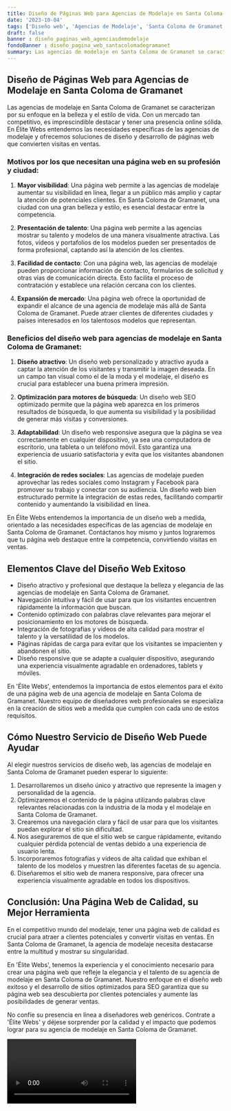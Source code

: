 ```yaml
---
title: Diseño de Páginas Web para Agencias de Modelaje en Santa Coloma de Gramanet
date: '2023-10-04'
tags: ['Diseño web', 'Agencias de Modelaje', 'Santa Coloma de Gramanet']
draft: false
banner : diseño_paginas_web_agenciasdemodelaje
fondoBanner : diseño_pagina_web_santacolomadegramanet
summary: Las agencias de modelaje en Santa Coloma de Gramanet se caracterizan por su enfoque en la belleza y el estilo de vida. Con un mercado tan competitivo, es imprescindible destacar y tener una presencia online sólida. En Élite Webs entendemos las necesidades específicas de las agencias de modelaje y ofrecemos soluciones de diseño y desarrollo de páginas web que convierten visitas en ventas.
---
```


## Diseño de Páginas Web para Agencias de Modelaje en Santa Coloma de Gramanet

Las agencias de modelaje en Santa Coloma de Gramanet se caracterizan por su enfoque en la belleza y el estilo de vida. Con un mercado tan competitivo, es imprescindible destacar y tener una presencia online sólida. En Élite Webs entendemos las necesidades específicas de las agencias de modelaje y ofrecemos soluciones de diseño y desarrollo de páginas web que convierten visitas en ventas.

### Motivos por los que necesitan una página web en su profesión y ciudad:

1. **Mayor visibilidad**: Una página web permite a las agencias de modelaje aumentar su visibilidad en línea, llegar a un público más amplio y captar la atención de potenciales clientes. En Santa Coloma de Gramanet, una ciudad con una gran belleza y estilo, es esencial destacar entre la competencia.

2. **Presentación de talento**: Una página web permite a las agencias mostrar su talento y modelos de una manera visualmente atractiva. Las fotos, vídeos y portafolios de los modelos pueden ser presentados de forma profesional, captando así la atención de los clientes.

3. **Facilidad de contacto**: Con una página web, las agencias de modelaje pueden proporcionar información de contacto, formularios de solicitud y otras vías de comunicación directa. Esto facilita el proceso de contratación y establece una relación cercana con los clientes.

4. **Expansión de mercado**: Una página web ofrece la oportunidad de expandir el alcance de una agencia de modelaje más allá de Santa Coloma de Gramanet. Puede atraer clientes de diferentes ciudades y países interesados en los talentosos modelos que representan.

### Beneficios del diseño web para agencias de modelaje en Santa Coloma de Gramanet:

1. **Diseño atractivo**: Un diseño web personalizado y atractivo ayuda a captar la atención de los visitantes y transmitir la imagen deseada. En un campo tan visual como el de la moda y el modelaje, el diseño es crucial para establecer una buena primera impresión.

2. **Optimización para motores de búsqueda**: Un diseño web SEO optimizado permite que la página web aparezca en los primeros resultados de búsqueda, lo que aumenta su visibilidad y la posibilidad de generar más visitas y conversiones.

3. **Adaptabilidad**: Un diseño web responsive asegura que la página se vea correctamente en cualquier dispositivo, ya sea una computadora de escritorio, una tableta o un teléfono móvil. Esto garantiza una experiencia de usuario satisfactoria y evita que los visitantes abandonen el sitio.

4. **Integración de redes sociales**: Las agencias de modelaje pueden aprovechar las redes sociales como Instagram y Facebook para promover su trabajo y conectar con su audiencia. Un diseño web bien estructurado permite la integración de estas redes, facilitando compartir contenido y aumentando la visibilidad en línea.

En Élite Webs entendemos la importancia de un diseño web a medida, orientado a las necesidades específicas de las agencias de modelaje en Santa Coloma de Gramanet. Contáctanos hoy mismo y juntos lograremos que tu página web destaque entre la competencia, convirtiendo visitas en ventas.

<GifSeo />

<Cta />

## Elementos Clave del Diseño Web Exitoso

- Diseño atractivo y profesional que destaque la belleza y elegancia de las agencias de modelaje en Santa Coloma de Gramanet.
- Navegación intuitiva y fácil de usar para que los visitantes encuentren rápidamente la información que buscan.
- Contenido optimizado con palabras clave relevantes para mejorar el posicionamiento en los motores de búsqueda.
- Integración de fotografías y videos de alta calidad para mostrar el talento y la versatilidad de los modelos.
- Páginas rápidas de carga para evitar que los visitantes se impacienten y abandonen el sitio.
- Diseño responsive que se adapte a cualquier dispositivo, asegurando una experiencia visualmente agradable en ordenadores, tablets y móviles.

En 'Élite Webs', entendemos la importancia de estos elementos para el éxito de una página web de una agencia de modelaje en Santa Coloma de Gramanet. Nuestro equipo de diseñadores web profesionales se especializa en la creación de sitios web a medida que cumplen con cada uno de estos requisitos.

## Cómo Nuestro Servicio de Diseño Web Puede Ayudar

Al elegir nuestros servicios de diseño web, las agencias de modelaje en Santa Coloma de Gramanet pueden esperar lo siguiente:

1. Desarrollaremos un diseño único y atractivo que represente la imagen y personalidad de la agencia.
2. Optimizaremos el contenido de la página utilizando palabras clave relevantes relacionadas con la industria de la moda y el modelaje en Santa Coloma de Gramanet.
3. Crearemos una navegación clara y fácil de usar para que los visitantes puedan explorar el sitio sin dificultad.
4. Nos aseguraremos de que el sitio web se cargue rápidamente, evitando cualquier pérdida potencial de ventas debido a una experiencia de usuario lenta.
5. Incorporaremos fotografías y videos de alta calidad que exhiban el talento de los modelos y muestren las diferentes facetas de su agencia.
6. Diseñaremos el sitio web de manera responsive, para ofrecer una experiencia visualmente agradable en todos los dispositivos.

## Conclusión: Una Página Web de Calidad, su Mejor Herramienta

En el competitivo mundo del modelaje, tener una página web de calidad es crucial para atraer a clientes potenciales y convertir visitas en ventas. En Santa Coloma de Gramanet, la agencia de modelaje necesita destacarse entre la multitud y mostrar su singularidad.

En 'Élite Webs', tenemos la experiencia y el conocimiento necesario para crear una página web que refleje la elegancia y el talento de su agencia de modelaje en Santa Coloma de Gramanet. Nuestro enfoque en el diseño web exitoso y el desarrollo de sitios optimizados para SEO garantiza que su página web sea descubierta por clientes potenciales y aumente las posibilidades de generar ventas.

No confíe su presencia en línea a diseñadores web genéricos. Contrate a 'Élite Webs' y déjese sorprender por la calidad y el impacto que podemos lograr para su agencia de modelaje en Santa Coloma de Gramanet.

<Video />

<CtaBot job='Agencias de Modelaje' city='Santa Coloma de Gramanet'/>

<Gmaps query='Santa Coloma de Gramanet+españa+maps' />